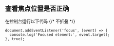 ## 查看焦点位置是否正确

在控制台运行以下代码
{/* 不折叠 */}
```js:no-collapse
document.addEventListener('focus', (event) => {
  console.log('Focused element:', event.target);
}, true);
```